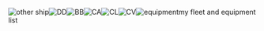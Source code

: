 [[File:Other1.png|thumb|other ship]][[File:Dd1.jpg|thumb|DD]][[File:Bb1.png|thumb|BB]][[File:Ca1.png|thumb|CA]][[File:Cl1.png|thumb|CL]][[File:Cv1.png|thumb|CV]][[File:Equip1.png|thumb|equipment]]my fleet and equipment list<ac_metadata title="aiming to clear all medium and some hard if possible"> </ac_metadata>